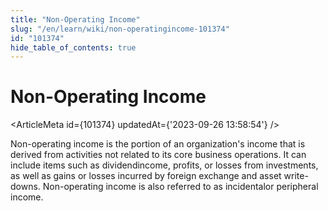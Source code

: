 ```yaml
---
title: "Non-Operating Income"
slug: "/en/learn/wiki/non-operatingincome-101374"
id: "101374"
hide_table_of_contents: true
---
```



# Non-Operating Income

<ArticleMeta id={101374} updatedAt={'2023-09-26 13:58:54'} />
<div className='border-solid border-b border-t-0 my-4 border-[var(--ifm-color-gray-300)]' />

Non-operating income is the portion of an organization's income that is derived from activities not related to its core business operations. It can include items such as dividendincome, profits, or losses from investments, as well as gains or losses incurred by foreign exchange and asset write-downs. Non-operating income is also referred to as incidentalor peripheral income.
